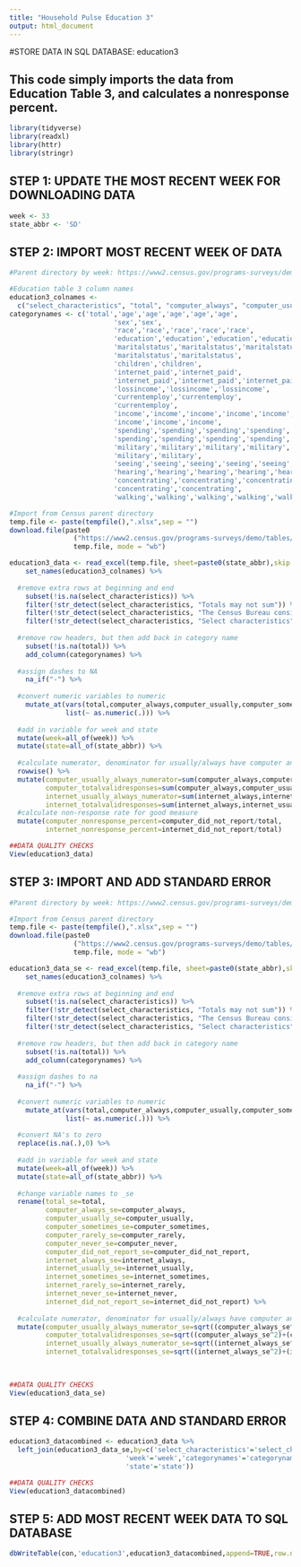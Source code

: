 ```yaml
---
title: "Household Pulse Education 3"
output: html_document
---
```


#STORE DATA IN SQL DATABASE: education3

## This code simply imports the data from Education Table 3, and calculates a nonresponse percent.


```r
library(tidyverse)
library(readxl)
library(httr)
library(stringr)
```

## STEP 1: UPDATE THE MOST RECENT WEEK FOR DOWNLOADING DATA
```r
week <- 33
state_abbr <- 'SD'
```

## STEP 2: IMPORT MOST RECENT WEEK OF DATA
```r
#Parent directory by week: https://www2.census.gov/programs-surveys/demo/tables/hhp/2021/

#Education table 3 column names
education3_colnames <-
  c("select_characteristics", "total", "computer_always", "computer_usually", "computer_sometimes", "computer_rarely", "computer_never", "computer_did_not_report", "internet_always", "internet_usually", "internet_sometimes", "internet_rarely", "internet_never", "internet_did_not_report")
categorynames <- c('total','age','age','age','age','age',
                          'sex','sex',
                          'race','race','race','race','race',
                          'education','education','education','education',
                          'maritalstatus','maritalstatus','maritalstatus',
                          'maritalstatus','maritalstatus',
                          'children','children',
                          'internet_paid','internet_paid',
                          'internet_paid','internet_paid','internet_paid',
                          'lossincome','lossincome','lossincome',
                          'currentemploy','currentemploy',
                          'currentemploy',
                          'income','income','income','income','income','income',
                          'income','income','income',
                          'spending','spending','spending','spending','spending',
                          'spending','spending','spending','spending','spending',
                          'military','military','military','military',
                          'military','military',
                          'seeing','seeing','seeing','seeing','seeing',
                          'hearing','hearing','hearing','hearing','hearing',
                          'concentrating','concentrating','concentrating',
                          'concentrating','concentrating',
                          'walking','walking','walking','walking','walking')

#Import from Census parent directory
temp.file <- paste(tempfile(),".xlsx",sep = "")
download.file(paste0
                ("https://www2.census.gov/programs-surveys/demo/tables/hhp/2021/wk",week,"/educ3_week",week,".xlsx"), 
                temp.file, mode = "wb")

education3_data <- read_excel(temp.file, sheet=paste0(state_abbr),skip = 5) %>%
    set_names(education3_colnames) %>%
  
  #remove extra rows at beginning and end
    subset(!is.na(select_characteristics)) %>%
    filter(!str_detect(select_characteristics, "Totals may not sum")) %>%
    filter(!str_detect(select_characteristics, "The Census Bureau considers")) %>%
    filter(!str_detect(select_characteristics, "Select characteristics")) %>%
  
  #remove row headers, but then add back in category name
    subset(!is.na(total)) %>%
    add_column(categorynames) %>%
  
  #assign dashes to NA
    na_if("-") %>%
  
  #convert numeric variables to numeric
    mutate_at(vars(total,computer_always,computer_usually,computer_sometimes,computer_rarely,computer_never,computer_did_not_report,internet_always,internet_usually,internet_sometimes,internet_rarely,internet_never,internet_did_not_report),
              list(~ as.numeric(.))) %>%
  
  #add in variable for week and state
  mutate(week=all_of(week)) %>%
  mutate(state=all_of(state_abbr)) %>%
  
  #calculate numerator, denominator for usually/always have computer and internet
  rowwise() %>%
  mutate(computer_usually_always_numerator=sum(computer_always,computer_usually,na.rm=TRUE),
         computer_totalvalidresponses=sum(computer_always,computer_usually,computer_sometimes,computer_rarely,computer_never,na.rm=TRUE),
         internet_usually_always_numerator=sum(internet_always,internet_usually,na.rm=TRUE),
         internet_totalvalidresponses=sum(internet_always,internet_usually,internet_sometimes,internet_rarely,internet_never,na.rm=TRUE)) %>%
  #calculate non-response rate for good measure
  mutate(computer_nonresponse_percent=computer_did_not_report/total,
         internet_nonresponse_percent=internet_did_not_report/total)

##DATA QUALITY CHECKS
View(education3_data)

```

## STEP 3: IMPORT AND ADD STANDARD ERROR
```r
#Parent directory by week: https://www2.census.gov/programs-surveys/demo/tables/hhp/2021/

#Import from Census parent directory
temp.file <- paste(tempfile(),".xlsx",sep = "")
download.file(paste0
                ("https://www2.census.gov/programs-surveys/demo/tables/hhp/2021/wk",week,"/educ3_se_week",week,".xlsx"), 
                temp.file, mode = "wb")

education3_data_se <- read_excel(temp.file, sheet=paste0(state_abbr),skip = 5) %>%
    set_names(education3_colnames) %>%
  
  #remove extra rows at beginning and end
    subset(!is.na(select_characteristics)) %>%
    filter(!str_detect(select_characteristics, "Totals may not sum")) %>%
    filter(!str_detect(select_characteristics, "The Census Bureau considers")) %>%
    filter(!str_detect(select_characteristics, "Select characteristics")) %>%
  
  #remove row headers, but then add back in category name
    subset(!is.na(total)) %>%
    add_column(categorynames) %>%
  
  #assign dashes to na
    na_if("-") %>%
  
  #convert numeric variables to numeric
    mutate_at(vars(total,computer_always,computer_usually,computer_sometimes,computer_rarely,computer_never,computer_did_not_report,internet_always,internet_usually,internet_sometimes,internet_rarely,internet_never,internet_did_not_report),
              list(~ as.numeric(.))) %>%
  
  #convert NA's to zero
  replace(is.na(.),0) %>%
  
  #add in variable for week and state
  mutate(week=all_of(week)) %>%
  mutate(state=all_of(state_abbr)) %>%
  
  #change variable names to _se
  rename(total_se=total,
         computer_always_se=computer_always,
         computer_usually_se=computer_usually,
         computer_sometimes_se=computer_sometimes,
         computer_rarely_se=computer_rarely,
         computer_never_se=computer_never,
         computer_did_not_report_se=computer_did_not_report,
         internet_always_se=internet_always,
         internet_usually_se=internet_usually,
         internet_sometimes_se=internet_sometimes,
         internet_rarely_se=internet_rarely,
         internet_never_se=internet_never,
         internet_did_not_report_se=internet_did_not_report) %>%
  
  #calculate numerator, denominator for usually/always have computer and internet
  mutate(computer_usually_always_numerator_se=sqrt((computer_always_se^2)+(computer_usually_se^2)),
         computer_totalvalidresponses_se=sqrt((computer_always_se^2)+(computer_usually_se^2)+(computer_sometimes_se^2)+(computer_rarely_se^2)+(computer_never_se^2)),
         internet_usually_always_numerator_se=sqrt((internet_always_se^2)+(internet_usually_se^2)),
         internet_totalvalidresponses_se=sqrt((internet_always_se^2)+(internet_usually_se^2)+(internet_sometimes_se^2)+(internet_rarely_se^2)+(internet_never_se^2)))
           
  

##DATA QUALITY CHECKS
View(education3_data_se)

```

## STEP 4: COMBINE DATA AND STANDARD ERROR
```r
education3_datacombined <- education3_data %>%
  left_join(education3_data_se,by=c('select_characteristics'='select_characteristics',
                             'week'='week','categorynames'='categorynames',
                             'state'='state'))

##DATA QUALITY CHECKS
View(education3_datacombined)
```

## STEP 5: ADD MOST RECENT WEEK DATA TO SQL DATABASE
```r
dbWriteTable(con,'education3',education3_datacombined,append=TRUE,row.names=FALSE)
```


